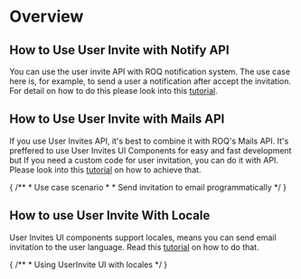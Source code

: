 
# Overview

## How to Use User Invite with Notify API

You can use the user invite API with ROQ notification system. The use case here is, for example, to send a user a notification after accept the invitation. For detail on how to do this please look into this [tutorial](/user-invites/tutorials/user-invites-with-notify).


## How to Use User Invite with Mails API

If you use User Invites API, it's best to combine it with ROQ's Mails API. It's preffered to use User Invites UI Components for easy and fast development but If you need a custom code for user invitation, you can do it with API. Please look into this [tutorial](/user-invites/tutorials/user-invites-with-mails) on how to achieve that.

{
	/**
	 * Use case scenario
	 * 
	 * Send invitation to email programmatically
	 */
}

## How to use User Invite With Locale

User Invites UI components support locales, means you can send email invitation to the user language. Read this [tutorial](/user-invites/tutorials/user-invites-with-locales) on how to do that.

{
	/**
	 * Using UserInvite UI with locales
	 */
}